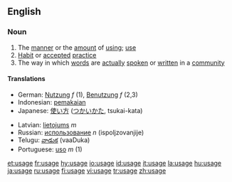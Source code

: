 ==English==
===Noun===
{{en-noun}}

# The [[manner]] or the [[amount]] of [[using]]; [[use]]
# [[Habit]] or [[accepted]] [[practice]]
# The way in which [[word]]s are [[actually]] [[spoken]] or [[written]] in a [[community]]

====Translations====
{{rfc-trans}}
{{top}}
*German: [[Nutzung]] ''f'' (1), [[Benutzung]] ''f'' (2,3)
*Indonesian: [[pakai|pemakaian]]
*Japanese: [[使い方]] ([[つかいかた]], tsukai-kata)
{{mid}}
*Latvian: [[lietojums]] ''m''
*Russian: [[использование]] ''n'' (ispoljzovanjije)
*Telugu: [[వాడుక]] (vaaDuka)
*Portuguese: [[uso]] ''m'' (1)
{{bottom}}

[[et:usage]]
[[fr:usage]]
[[hy:usage]]
[[io:usage]]
[[id:usage]]
[[it:usage]]
[[la:usage]]
[[hu:usage]]
[[ja:usage]]
[[ru:usage]]
[[fi:usage]]
[[vi:usage]]
[[tr:usage]]
[[zh:usage]]